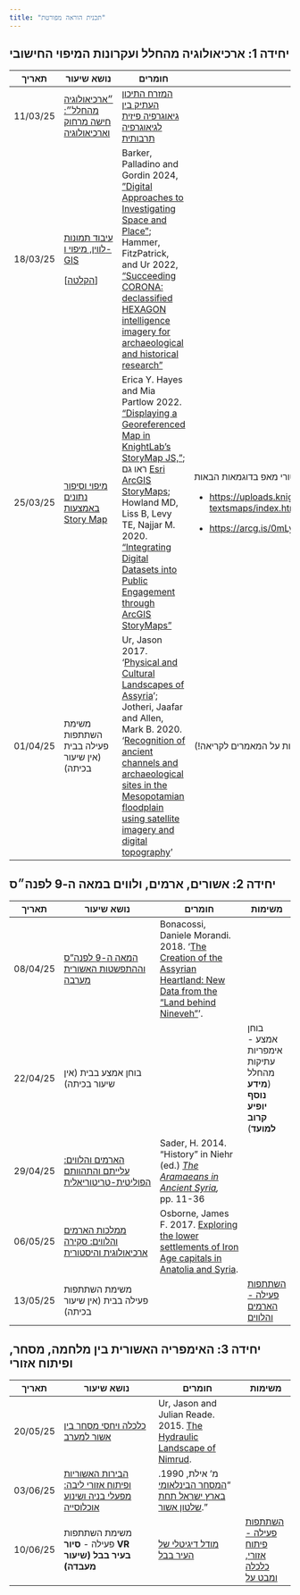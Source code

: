 ```yaml
---
title: "תכנית הוראה מפורטת"
---
```


## יחידה 1: ארכיאולוגיה מהחלל ועקרונות המיפוי החישובי

+-----------+-------------------------------------------------------------------------------------------------------------------------------------------------------------------------------+----------------------------------------------------------------------------------------------------------------------------------------------------------------------------------------------------------------------------------------------------------------------------------------------------------------------------------------------------------------------------------------------------------------------------------------------------------------------------------------------------------------------------+-----------------------------------------------------------------------------------------------------------------------------------------------------------------------------------------------------------------------------------------+
| תאריך     | נושא שיעור                                                                                                                                                                    | חומרים                                                                                                                                                                                                                                                                                                                                                                                                                                                                                                                     | משימות                                                                                                                                                                                                                                  |
+===========+===============================================================================================================================================================================+============================================================================================================================================================================================================================================================================================================================================================================================================================================================================================================================+=========================================================================================================================================================================================================================================+
| 11/03/25  | [״ארכיאולוגיה מהחלל״: חישה מרחוק וארכיאולוגיה](https://docs.google.com/presentation/d/17pcdz56ygVWb68RAOlUitKve_plrk-DkxfMbThfw1uc/edit?usp=sharing){target="_blank"}         | [המזרח התיכון העתיק בין גיאוגרפיה פיזית לגיאוגרפיה תרבותית](https://www.arcgis.com/apps/MapJournal/index.html?appid=0d8ea53679044b78b8237690b5e4c842){target="_blank"}                                                                                                                                                                                                                                                                                                                                                     |                                                                                                                                                                                                                                         |
+-----------+-------------------------------------------------------------------------------------------------------------------------------------------------------------------------------+----------------------------------------------------------------------------------------------------------------------------------------------------------------------------------------------------------------------------------------------------------------------------------------------------------------------------------------------------------------------------------------------------------------------------------------------------------------------------------------------------------------------------+-----------------------------------------------------------------------------------------------------------------------------------------------------------------------------------------------------------------------------------------+
| 18/03/25  | [עיבוד תמונות לווין, מיפוי ו-GIS](https://docs.google.com/presentation/d/1BV8WdN2Fw73C8oCqGkXrPPN7TZAbzcJEgCvz5NUvrNA/edit?usp=sharing){target="_blank"}                      | Barker, Palladino and Gordin 2024, ["](#0){target="_blank"}[Digital Approaches to Investigating Space and Place](https://doi.org/10.1017/S0009840X23002858){target="_blank"}["](#0){target="_blank"}; Hammer, FitzPatrick, and Ur 2022, ["Succeeding CORONA: declassified HEXAGON intelligence imagery for archaeological and historical research"](https://arcg.is/1X9O8q0){target="_blank"}                                                                                                                              |                                                                                                                                                                                                                                         |
|           |                                                                                                                                                                               |                                                                                                                                                                                                                                                                                                                                                                                                                                                                                                                            |                                                                                                                                                                                                                                         |
|           | \[[הקלטה](https://ariel-ac-il.zoom.us/rec/share/wF2kpX3jsnEQ8__9Jqw_1XbHodyvcKcp2dhky3OxPT56fx8UCOT23q93AWaTvKlN.6T-GmFTlT-L2oaCU?startTime=1742303010000){target="_blank"}\] |                                                                                                                                                                                                                                                                                                                                                                                                                                                                                                                            |                                                                                                                                                                                                                                         |
+-----------+-------------------------------------------------------------------------------------------------------------------------------------------------------------------------------+----------------------------------------------------------------------------------------------------------------------------------------------------------------------------------------------------------------------------------------------------------------------------------------------------------------------------------------------------------------------------------------------------------------------------------------------------------------------------------------------------------------------------+-----------------------------------------------------------------------------------------------------------------------------------------------------------------------------------------------------------------------------------------+
| 25/03/25  | [מיפוי וסיפור נתונים באמצעות Story Map](story_maps.qmd){target="_blank"}                                                                                                      | Erica Y. Hayes and Mia Partlow 2022. ["Displaying a Georeferenced Map in KnightLab’s StoryMap JS,"](https://doi.org/10.46430/phen0098){target="_blank"}; ראו גם [Esri ArcGIS StoryMaps](https://www.systematics.co.il/gis-blog/esri-story-maps/){target="_blank"}; Howland MD, Liss B, Levy TE, Najjar M. 2020. ["Integrating Digital Datasets into Public Engagement through ArcGIS StoryMaps"](https://doi.org/10.1017/aap.2020.14){target="_blank"}                                                                     | עברו על הסטורי מאפ בדוגמאות הבאות:                                                                                                                                                                                                      |
|           |                                                                                                                                                                               |                                                                                                                                                                                                                                                                                                                                                                                                                                                                                                                            |                                                                                                                                                                                                                                         |
|           |                                                                                                                                                                               |                                                                                                                                                                                                                                                                                                                                                                                                                                                                                                                            | -   [https://uploads.knightlab.com/storymapjs/5931dff9fccb3ca9c7e04115c8f01e4c/dhsi2023-textsmaps/index.html](https://uploads.knightlab.com/storymapjs/5931dff9fccb3ca9c7e04115c8f01e4c/dhsi2023-textsmaps/index.html){target="_blank"} |
|           |                                                                                                                                                                               |                                                                                                                                                                                                                                                                                                                                                                                                                                                                                                                            |                                                                                                                                                                                                                                         |
|           |                                                                                                                                                                               |                                                                                                                                                                                                                                                                                                                                                                                                                                                                                                                            | -   [https://arcg.is/0mLyC8](https://arcg.is/0mLyC8){target="_blank"}                                                                                                                                                                   |
+-----------+-------------------------------------------------------------------------------------------------------------------------------------------------------------------------------+----------------------------------------------------------------------------------------------------------------------------------------------------------------------------------------------------------------------------------------------------------------------------------------------------------------------------------------------------------------------------------------------------------------------------------------------------------------------------------------------------------------------------+-----------------------------------------------------------------------------------------------------------------------------------------------------------------------------------------------------------------------------------------+
| 01/04/25  | משימת השתתפות פעילה בבית (אין שיעור בכיתה)                                                                                                                                    | Ur, Jason 2017. ‘[Physical and Cultural Landscapes of Assyria](https://ariel.primo.exlibrisgroup.com/permalink/972ARIEL_INST/1k66jgh/cdi_wiley_ebooks_10_1002_9781118325216_ch1_ch1){target="_blank"}’; Jotheri, Jaafar and Allen, Mark B. 2020. ‘[Recognition of ancient channels and archaeological sites in the Mesopotamian floodplain using satellite imagery and digital topography](https://ariel.primo.exlibrisgroup.com/permalink/972ARIEL_INST/1k66jgh/cdi_jstor_books_10_2307_jj_15136052_23){target="_blank"}’ | [השתתפות פעילה בנושא חישה מרחוק](https://forms.gle/Z8KwgPtrB67kdrEh8){target="_blank"} (שימו לב השאלות מבוססות על המאמרים לקריאה!)                                                                                                      |
+-----------+-------------------------------------------------------------------------------------------------------------------------------------------------------------------------------+----------------------------------------------------------------------------------------------------------------------------------------------------------------------------------------------------------------------------------------------------------------------------------------------------------------------------------------------------------------------------------------------------------------------------------------------------------------------------------------------------------------------------+-----------------------------------------------------------------------------------------------------------------------------------------------------------------------------------------------------------------------------------------+

## יחידה 2: אשורים, ארמים, ולווים במאה ה-9 לפנה״ס

+-----------+-------------------------------------------------------------------------------------------------------------------------------------------------------------------------------+------------------------------------------------------------------------------------------------------------------------------------------------------------------------------------------------------------------------------------------------+----------------------------------------------------------------------------------------+
| תאריך     | נושא שיעור                                                                                                                                                                    | חומרים                                                                                                                                                                                                                                         | משימות                                                                                 |
+===========+===============================================================================================================================================================================+================================================================================================================================================================================================================================================+========================================================================================+
| 08/04/25  | [המאה ה-9 לפנה"ס וההתפשטות האשורית מערבה](https://docs.google.com/presentation/d/1LYizr5bOnlApdDH26hvKzaL5n9UAk94fYdKWAAKA5Iw/edit?usp=sharing){target="_blank"}              | Bonacossi, Daniele Morandi. 2018. ‘[The Creation of the Assyrian Heartland: New Data from the “Land behind Nineveh”](https://www.terradininive.com/wp-content/uploads/2020/09/D_Morandi_Bonacossi_2018_The_Creation_of.pdf){target="_blank"}’. |                                                                                        |
+-----------+-------------------------------------------------------------------------------------------------------------------------------------------------------------------------------+------------------------------------------------------------------------------------------------------------------------------------------------------------------------------------------------------------------------------------------------+----------------------------------------------------------------------------------------+
| 22/04/25  | בוחן אמצע בבית (אין שיעור בכיתה)                                                                                                                                              |                                                                                                                                                                                                                                                | בוחן אמצע - אימפריות עתיקות מהחלל (**מידע נוסף יופיע קרוב למועד**)                     |
+-----------+-------------------------------------------------------------------------------------------------------------------------------------------------------------------------------+------------------------------------------------------------------------------------------------------------------------------------------------------------------------------------------------------------------------------------------------+----------------------------------------------------------------------------------------+
| 29/04/25  | [הארמים והלווים: עלייתם והתהוותם הפוליטית-טריטוריאלית](https://docs.google.com/presentation/d/1UTE5CKnmFfACb0rUB5-Sn-ht7vRUL_2nskAnVyKNGZs/edit?usp=sharing){target="_blank"} | Sader, H. 2014. “History” in Niehr (ed.) [*The Aramaeans in Ancient Syria*](https://ariel.primo.exlibrisgroup.com/permalink/972ARIEL_INST/2vc4mm/alma994295129207236){target="_blank"}*,* pp. 11-36                                            |                                                                                        |
+-----------+-------------------------------------------------------------------------------------------------------------------------------------------------------------------------------+------------------------------------------------------------------------------------------------------------------------------------------------------------------------------------------------------------------------------------------------+----------------------------------------------------------------------------------------+
| 06/05/25  | [ממלכות הארמים והלווים: סקירה ארכיאולוגית והיסטורית](https://docs.google.com/presentation/d/1UTE5CKnmFfACb0rUB5-Sn-ht7vRUL_2nskAnVyKNGZs/edit?usp=sharing){target="_blank"}   | Osborne, James F. 2017. [Exploring the lower settlements of Iron Age capitals in Anatolia and Syria](https://ariel.primo.exlibrisgroup.com/permalink/972ARIEL_INST/1k66jgh/cdi_proquest_journals_1977230530){target="_blank"}.                 |                                                                                        |
+-----------+-------------------------------------------------------------------------------------------------------------------------------------------------------------------------------+------------------------------------------------------------------------------------------------------------------------------------------------------------------------------------------------------------------------------------------------+----------------------------------------------------------------------------------------+
| 13/05/25  | משימת השתתפות פעילה בבית (אין שיעור בכיתה)                                                                                                                                    |                                                                                                                                                                                                                                                | [השתתפות פעילה - הארמים והלווים](https://forms.gle/mEmG4c2R8DDoJkX38){target="_blank"} |
+-----------+-------------------------------------------------------------------------------------------------------------------------------------------------------------------------------+------------------------------------------------------------------------------------------------------------------------------------------------------------------------------------------------------------------------------------------------+----------------------------------------------------------------------------------------+

## יחידה 3: האימפריה האשורית בין מלחמה, מסחר, ופיתוח אזורי

+-----------+-----------------------------------------------------------------------------------------------------------------------------------------------------------------------------------------+--------------------------------------------------------------------------------------------------------------------------------------------------------------------+-----------------------------------------------------------------------------------+
| תאריך     | נושא שיעור                                                                                                                                                                              | חומרים                                                                                                                                                             | משימות                                                                            |
+===========+=========================================================================================================================================================================================+====================================================================================================================================================================+===================================================================================+
| 20/05/25  | [כלכלה ויחסי מסחר בין אשור למערב](https://docs.google.com/presentation/d/1IQYeffFz8RdrVF2Huo1RJPqs7CdC1bNcPgkKG85jmUQ/edit?usp=sharing){target="_blank"}                                | Ur, Jason and Julian Reade. 2015. [The Hydraulic Landscape of Nimrud](https://core.ac.uk/download/pdf/154876013.pdf){target="_blank"}.                             |                                                                                   |
+-----------+-----------------------------------------------------------------------------------------------------------------------------------------------------------------------------------------+--------------------------------------------------------------------------------------------------------------------------------------------------------------------+-----------------------------------------------------------------------------------+
| 03/06/25  | [הבירות האשוריות ופיתוח אזורי ליבה: מפעלי בניה ושינוע אוכלוסייה](https://docs.google.com/presentation/d/1IQYeffFz8RdrVF2Huo1RJPqs7CdC1bNcPgkKG85jmUQ/edit?usp=sharing){target="_blank"} | מ' אילת, 1990. "[המסחר הבינלאומי בארץ ישראל תחת שלטון אשור](https://drive.google.com/file/d/1KvSGoy1zrKD9MrisZFYyeNdEtWKTNcCN/view?usp=sharing){target="_blank"}." |                                                                                   |
+-----------+-----------------------------------------------------------------------------------------------------------------------------------------------------------------------------------------+--------------------------------------------------------------------------------------------------------------------------------------------------------------------+-----------------------------------------------------------------------------------+
| 10/06/25  | משימת השתתפות פעילה - **סיור VR בעיר בבל (שיעור מעבדה)**                                                                                                                                | [מודל דיגיטלי של העיר בבל](http://www.lingfil.uu.se/research/assyriology/babylon/){target="_blank"}                                                                | [השתתפות פעילה - פיתוח אזורי, כלכלה ומבט על](https://forms.gle/X6vTm7B3bhv44Jy38) |
+-----------+-----------------------------------------------------------------------------------------------------------------------------------------------------------------------------------------+--------------------------------------------------------------------------------------------------------------------------------------------------------------------+-----------------------------------------------------------------------------------+
